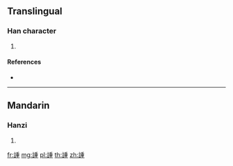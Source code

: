 {{character info/new}}
==Translingual==

===Han character===
{{Han char|rn=149|rad=言|as=09|sn=16|four=|canj=YRHJG}}

# {{defn|Han|sort=言09}}

====References====
* {{Han ref|kx=1170.070|dkj=35715|dj=1635.270|hdz=63999.050|uh=8AE5|ud=35557}}

----

==Mandarin==

===Hanzi===
{{cmn-hanzi|pin=[[zhòng]] ([[zhong4]])|wg=chung<sup>4</sup>}}

# {{defn|lang=cmn|sort=言09}}

[[fr:諥]]
[[mg:諥]]
[[pl:諥]]
[[th:諥]]
[[zh:諥]]